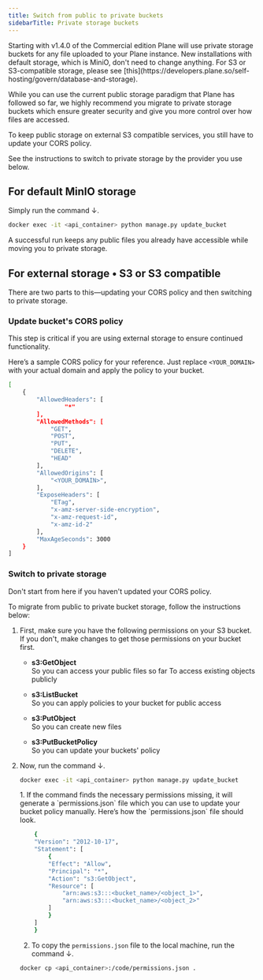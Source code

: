 ```yaml
---
title: Switch from public to private buckets
sidebarTitle: Private storage buckets
---
```


<Warning>
Starting with v1.4.0 of the Commercial edition Plane will use private storage buckets for any file uploaded to your Plane instance.
</Warning>

<Note>
New installations with default storage, which is MiniO, don't need to change anything. For S3 or S3-compatible storage, please see [this](https://developers.plane.so/self-hosting/govern/database-and-storage).
</Note>

While you can use the current public storage paradigm that Plane has followed so far, we highly recommend you migrate to private storage buckets which ensure greater security and give you more control over how files are accessed.

<Note>
To keep public storage on external S3 compatible services, you still have to update your CORS policy.
</Note>

See the instructions to switch to private storage by the provider you use below.

## For default MinIO storage

Simply run the command ↓.

```bash
docker exec -it <api_container> python manage.py update_bucket
```
A successful run keeps any public files you already have accessible while moving you to private storage.

## For external storage • S3 or S3 compatible

There are two parts to this—updating your CORS policy and then switching to private storage.

### Update bucket's CORS policy

<Warning>
This step is critical if you are using external storage to ensure continued functionality.
</Warning>

Here’s a sample CORS policy for your reference. Just replace `<YOUR_DOMAIN>` with your actual domain and apply the policy to your bucket.
```bash
[
    {
        "AllowedHeaders": [
                "*"
        ],
        "AllowedMethods": [
            "GET",
            "POST",
            "PUT",
            "DELETE",
            "HEAD"
        ],
        "AllowedOrigins": [
            "<YOUR_DOMAIN>",
        ],
        "ExposeHeaders": [
            "ETag",
            "x-amz-server-side-encryption",
            "x-amz-request-id",
            "x-amz-id-2"
        ],
        "MaxAgeSeconds": 3000
    }
]
```

### Switch to private storage

<Warning>
Don't start from here if you haven't updated your CORS policy.
</Warning>

To migrate from public to private bucket storage, follow the instructions below:

1. First, make sure you have the following permissions on your S3 bucket. If you don't, make changes to get those permissions on your bucket first.  
    - **s3:GetObject**  
    So you can access your public files so far To access existing objects publicly

    - **s3:ListBucket**  
    So you can apply policies to your bucket for public access

    - **s3:PutObject**  
    So you can create new files

    - **s3:PutBucketPolicy**  
    So you can update your buckets' policy

2. Now, run the command ↓.
    ```bash
    docker exec -it <api_container> python manage.py update_bucket
    ``` 
    <Tip>
    1. If the command finds the necessary permissions missing, it will generate a `permissions.json` file which you can use to update your bucket policy manually. Here’s how the `permissions.json` file should look.

    ```bash
        {
        "Version": "2012-10-17",
        "Statement": [
            {
            "Effect": "Allow",
            "Principal": "*",
            "Action": "s3:GetObject",
            "Resource": [
                "arn:aws:s3:::<bucket_name>/<object_1>",
                "arn:aws:s3:::<bucket_name>/<object_2>"
            ]
            }
        ]
        }
    ```

    2. To copy the `permissions.json` file to the local machine, run the command ↓.

    ```bash
    docker cp <api_container>:/code/permissions.json .
    ```
    
    </Tip>